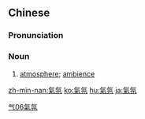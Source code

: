 {{also|气氛}}
==Chinese==
{{zh-forms|s=气氛}}

===Pronunciation===
{{zh-pron
|m=qìfēn,tl=y
|c=hei3 fan1
|mn=khì-hun/qz,xm,zz:khì-hūn
|cat=n
}}

===Noun===
{{zh-noun}}

# [[atmosphere]]; [[ambience]]

[[Category:Intermediate Mandarin|气06氣氛]]

[[zh-min-nan:氣氛]]
[[ko:氣氛]]
[[hu:氣氛]]
[[ja:氣氛]]